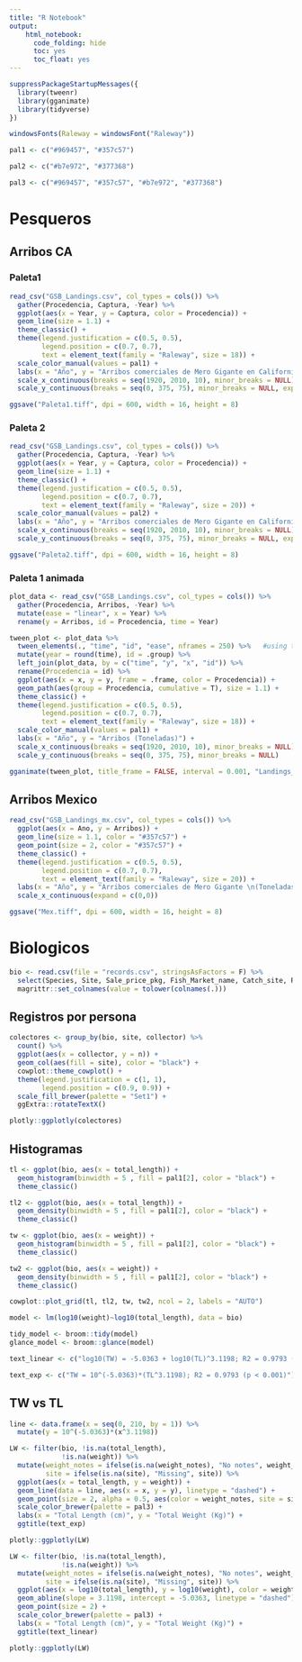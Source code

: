 ```yaml
---
title: "R Notebook"
output:
    html_notebook:
      code_folding: hide
      toc: yes
      toc_float: yes
---
```


```r
suppressPackageStartupMessages({
  library(tweenr)
  library(gganimate)
  library(tidyverse)
})

windowsFonts(Raleway = windowsFont("Raleway"))
```

```r
pal1 <- c("#969457", "#357c57")

pal2 <- c("#b7e972", "#377368")

pal3 <- c("#969457", "#357c57", "#b7e972", "#377368")
```

# Pesqueros

## Arribos CA

### Paleta1

```r
read_csv("GSB_Landings.csv", col_types = cols()) %>% 
  gather(Procedencia, Captura, -Year) %>% 
  ggplot(aes(x = Year, y = Captura, color = Procedencia)) +
  geom_line(size = 1.1) +
  theme_classic() +
  theme(legend.justification = c(0.5, 0.5),
        legend.position = c(0.7, 0.7),
        text = element_text(family = "Raleway", size = 18)) +
  scale_color_manual(values = pal1) +
  labs(x = "Año", y = "Arribos comerciales de Mero Gigante en California (Toneladas)") +
  scale_x_continuous(breaks = seq(1920, 2010, 10), minor_breaks = NULL) +
  scale_y_continuous(breaks = seq(0, 375, 75), minor_breaks = NULL, expand = c(0, 0))

ggsave("Paleta1.tiff", dpi = 600, width = 16, height = 8)
```

### Paleta 2

```r
read_csv("GSB_Landings.csv", col_types = cols()) %>% 
  gather(Procedencia, Captura, -Year) %>% 
  ggplot(aes(x = Year, y = Captura, color = Procedencia)) +
  geom_line(size = 1.1) +
  theme_classic() +
  theme(legend.justification = c(0.5, 0.5),
        legend.position = c(0.7, 0.7),
        text = element_text(family = "Raleway", size = 20)) +
  scale_color_manual(values = pal2) +
  labs(x = "Año", y = "Arribos comerciales de Mero Gigante en California \n(Toneladas)") +
  scale_x_continuous(breaks = seq(1920, 2010, 10), minor_breaks = NULL) +
  scale_y_continuous(breaks = seq(0, 375, 75), minor_breaks = NULL, expand = c(0, 0))

ggsave("Paleta2.tiff", dpi = 600, width = 16, height = 8)

```

### Paleta 1 animada

```r
plot_data <- read_csv("GSB_Landings.csv", col_types = cols()) %>% 
  gather(Procedencia, Arribos, -Year) %>% 
  mutate(ease = "linear", x = Year) %>% 
  rename(y = Arribos, id = Procedencia, time = Year) 

tween_plot <- plot_data %>%
  tween_elements(., "time", "id", "ease", nframes = 250) %>%   #using tweenr!
  mutate(year = round(time), id = .group) %>%
  left_join(plot_data, by = c("time", "y", "x", "id")) %>% 
  rename(Procedencia = id) %>% 
  ggplot(aes(x = x, y = y, frame = .frame, color = Procedencia)) +
  geom_path(aes(group = Procedencia, cumulative = T), size = 1.1) +
  theme_classic() +
  theme(legend.justification = c(0.5, 0.5),
        legend.position = c(0.7, 0.7),
        text = element_text(family = "Raleway", size = 18)) +
  scale_color_manual(values = pal1) +
  labs(x = "Año", y = "Arribos (Toneladas)") +
  scale_x_continuous(breaks = seq(1920, 2010, 10), minor_breaks = NULL) +
  scale_y_continuous(breaks = seq(0, 375, 75), minor_breaks = NULL)

gganimate(tween_plot, title_frame = FALSE, interval = 0.001, "Landings_CA.gif", ani.width = 800, ani.height = 500)

```

## Arribos Mexico

```r
read_csv("GSB_Landings_mx.csv", col_types = cols()) %>% 
  ggplot(aes(x = Ano, y = Arribos)) +
  geom_line(size = 1.1, color = "#357c57") +
  geom_point(size = 2, color = "#357c57") +
  theme_classic() +
  theme(legend.justification = c(0.5, 0.5),
        legend.position = c(0.7, 0.7),
        text = element_text(family = "Raleway", size = 20)) +
  labs(x = "Año", y = "Arribos comerciales de Mero Gigante \n(Toneladas)") +
  scale_x_continuous(expand = c(0,0))

ggsave("Mex.tiff", dpi = 600, width = 16, height = 8)

```

# Biologicos

```r
bio <- read.csv(file = "records.csv", stringsAsFactors = F) %>% 
  select(Species, Site, Sale_price_pkg, Fish_Market_name, Catch_site, Pesca_Objetivo, Weight, Total_Length, Head_Length, Weight_notes, Otoliths, Collector) %>% 
  magrittr::set_colnames(value = tolower(colnames(.)))
```


## Registros por persona

```r
colectores <- group_by(bio, site, collector) %>% 
  count() %>% 
  ggplot(aes(x = collector, y = n)) +
  geom_col(aes(fill = site), color = "black") +
  cowplot::theme_cowplot() +
  theme(legend.justification = c(1, 1),
        legend.position = c(0.9, 0.9)) +
  scale_fill_brewer(palette = "Set1") +
  ggExtra::rotateTextX()

plotly::ggplotly(colectores)
```

## Histogramas

```r
tl <- ggplot(bio, aes(x = total_length)) +
  geom_histogram(binwidth = 5 , fill = pal1[2], color = "black") +
  theme_classic()

tl2 <- ggplot(bio, aes(x = total_length)) +
  geom_density(binwidth = 5 , fill = pal1[2], color = "black") +
  theme_classic()

tw <- ggplot(bio, aes(x = weight)) +
  geom_histogram(binwidth = 5 , fill = pal1[2], color = "black") +
  theme_classic()

tw2 <- ggplot(bio, aes(x = weight)) +
  geom_density(binwidth = 5 , fill = pal1[2], color = "black") +
  theme_classic()

cowplot::plot_grid(tl, tl2, tw, tw2, ncol = 2, labels = "AUTO")
```

```r
model <- lm(log10(weight)~log10(total_length), data = bio)

tidy_model <- broom::tidy(model)
glance_model <- broom::glance(model)

text_linear <- c("log10(TW) = -5.0363 + log10(TL)^3.1198; R2 = 0.9793 (p < 0.001)")

text_exp <- c("TW = 10^(-5.0363)*(TL^3.1198); R2 = 0.9793 (p < 0.001)")
```

## TW vs TL

```r

line <- data.frame(x = seq(0, 210, by = 1)) %>% 
  mutate(y = 10^(-5.0363)*(x^3.1198))

LW <- filter(bio, !is.na(total_length),
             !is.na(weight)) %>%  
  mutate(weight_notes = ifelse(is.na(weight_notes), "No notes", weight_notes),
         site = ifelse(is.na(site), "Missing", site)) %>% 
  ggplot(aes(x = total_length, y = weight)) +
  geom_line(data = line, aes(x = x, y = y), linetype = "dashed") +
  geom_point(size = 2, alpha = 0.5, aes(color = weight_notes, site = site, otolitos = otoliths)) +
  scale_color_brewer(palette = pal3) +
  labs(x = "Total Length (cm)", y = "Total Weight (Kg)") +
  ggtitle(text_exp)

plotly::ggplotly(LW)
```


```r
LW <- filter(bio, !is.na(total_length),
             !is.na(weight)) %>%  
  mutate(weight_notes = ifelse(is.na(weight_notes), "No notes", weight_notes),
         site = ifelse(is.na(site), "Missing", site)) %>% 
  ggplot(aes(x = log10(total_length), y = log10(weight), color = weight_notes, site = site, otolitos = otoliths, Weight = weight, Length = total_length)) +
  geom_abline(slope = 3.1198, intercept = -5.0363, linetype = "dashed") +
  geom_point(size = 2) +
  scale_color_brewer(palette = pal3) +
  labs(x = "Total Length (cm)", y = "Total Weight (Kg)") +
  ggtitle(text_linear)

plotly::ggplotly(LW)
```


